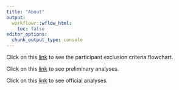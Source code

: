 ```yaml
---
title: "About"
output:
  workflowr::wflow_html:
    toc: false
editor_options:
  chunk_output_type: console
---
```



Click on this [link]() to see the participant exclusion criteria flowchart.

Click on this [link](prelim_analysis.html) to see preliminary analyses.

Click on this [link](analysis.html) to see official analyses.
